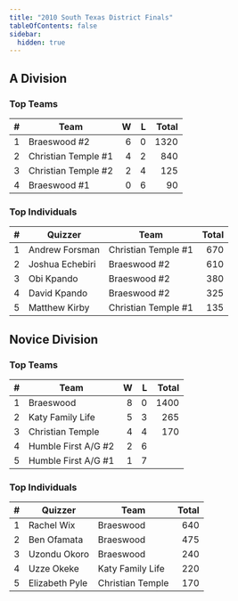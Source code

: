 ```yaml
---
title: "2010 South Texas District Finals"
tableOfContents: false
sidebar:
  hidden: true
---
```


## A Division

### Top Teams

|    # | Team                |    W |    L | Total |
| ---: | ------------------- | ---: | ---: | ----: |
|    1 | Braeswood #2        |    6 |    0 |  1320 |
|    2 | Christian Temple #1 |    4 |    2 |   840 |
|    3 | Christian Temple #2 |    2 |    4 |   125 |
|    4 | Braeswood #1        |    0 |    6 |    90 |

### Top Individuals

|    # | Quizzer         | Team                | Total |
| ---: | --------------- | ------------------- | ----: |
|    1 | Andrew Forsman  | Christian Temple #1 |   670 |
|    2 | Joshua Echebiri | Braeswood #2        |   610 |
|    3 | Obi Kpando      | Braeswood #2        |   380 |
|    4 | David Kpando    | Braeswood #2        |   325 |
|    5 | Matthew Kirby   | Christian Temple #1 |   135 |

## Novice Division

### Top Teams

|    # | Team                |    W |    L | Total |
| ---: | ------------------- | ---: | ---: | ----: |
|    1 | Braeswood           |    8 |    0 |  1400 |
|    2 | Katy Family Life    |    5 |    3 |   265 |
|    3 | Christian Temple    |    4 |    4 |   170 |
|    4 | Humble First A/G #2 |    2 |    6 |       |
|    5 | Humble First A/G #1 |    1 |    7 |       |

### Top Individuals

|    # | Quizzer        | Team             | Total |
| ---: | -------------- | ---------------- | ----: |
|    1 | Rachel Wix     | Braeswood        |   640 |
|    2 | Ben Ofamata    | Braeswood        |   475 |
|    3 | Uzondu Okoro   | Braeswood        |   240 |
|    4 | Uzze Okeke     | Katy Family Life |   220 |
|    5 | Elizabeth Pyle | Christian Temple |   170 |
